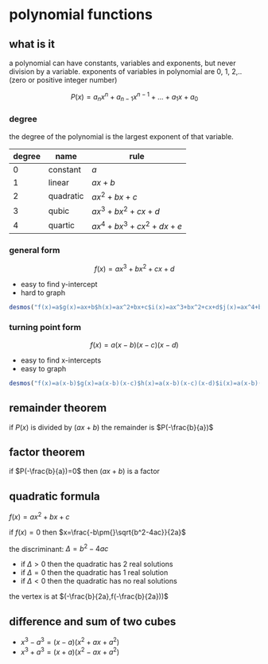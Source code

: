 # polynomial functions

## what is it

a polynomial can have constants, variables and exponents, but never division by a variable. exponents of variables in polynomial are 0, 1, 2,.. (zero or positive integer number)

$$P(x)=a_nx^n+a_{n-1}x^{n-1}+...+a_1x+a_0$$

### degree

the degree of the polynomial is the largest exponent of that variable.

| degree | name      | rule                  |
| ------ | --------- | --------------------- |
| 0      | constant  | $a$                   |
| 1      | linear    | $ax+b$                |
| 2      | quadratic | $ax^2+bx+c$           |
| 3      | qubic     | $ax^3+bx^2+cx+d$      |
| 4      | quartic   | $ax^4+bx^3+cx^2+dx+e$ |

### general form

$$f(x)=ax^3+bx^2+cx+d$$

- easy to find y-intercept
- hard to graph

```{r echo=FALSE}
desmos("f(x)=a$g(x)=ax+b$h(x)=ax^2+bx+c$i(x)=ax^3+bx^2+cx+d$j(x)=ax^4+bx^3+cx^2+dx+e$a=-2$b=4$c=-2$d=3$e=-3")
```

### turning point form

$$f(x)=a(x-b)(x-c)(x-d)$$

- easy to find x-intercepts
- easy to graph

```{r echo=FALSE}
desmos("f(x)=a(x-b)$g(x)=a(x-b)(x-c)$h(x)=a(x-b)(x-c)(x-d)$i(x)=a(x-b)(x-c)(x-d)(x-e)$a=-2$b=0$c=-3$d=-4$e=-1")
```

## remainder theorem

if $P(x)$ is divided by $(ax+b)$ the remainder is $P(-\frac{b}{a})$

## factor theorem

if $P(-\frac{b}{a})=0$ then $(ax+b)$ is a factor

## quadratic formula

$f(x)=ax^2+bx+c$

if $f(x)=0$ then $x=\frac{-b\pm{}\sqrt{b^2-4ac}}{2a}$

the discriminant: $\Delta=b^2-4ac$

- if $\Delta>0$ then the quadratic has 2 real solutions
- if $\Delta=0$ then the quadratic has 1 real solution
- if $\Delta<{}0$ then the quadratic has no real solutions

the vertex is at $(-\frac{b}{2a},f(-\frac{b}{2a}))$

## difference and sum of two cubes

- $x^3-a^3=(x-a)(x^2+ax+a^2)$
- $x^3+a^3=(x+a)(x^2-ax+a^2)$